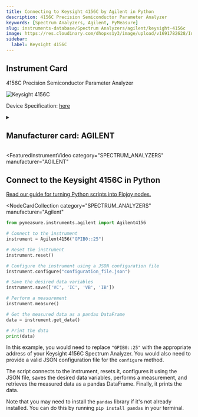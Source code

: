 ```yaml
---
title: Connecting to Keysight 4156C by Agilent in Python
description: 4156C Precision Semiconductor Parameter Analyzer
keywords: [Spectrum Analyzers, Agilent, PyMeasure]
slug: instruments-database/Spectrum Analyzers/agilent/keysight-4156c
image: https://res.cloudinary.com/dhopxs1y3/image/upload/v1691782628/Instruments/Spectrum%20Analyzers/Keysight-4156C/Keysight-4156C.png
sidebar:
  label: Keysight 4156C
---
```



## Instrument Card

4156C Precision Semiconductor Parameter Analyzer

![Keysight 4156C](https://res.cloudinary.com/dhopxs1y3/image/upload/v1691782628/Instruments/Spectrum%20Analyzers/Keysight-4156C/Keysight-4156C.png)

Device Specification: [here](https://www.keysight.com/us/en/assets/7018-02070/technical-overviews/5990-3672.pdf)

<details style={{ marginTop: "15px"}}>
<summary><h2 style={{display:'inline'}}>Manufacturer card: AGILENT</h2></summary>

![AGILENT](https://res.cloudinary.com/dhopxs1y3/image/upload/v1692126006/Instruments/Vendor%20Logos/Agilent.png)

Keysight Technologies, or Keysight, is an American company that manufactures electronics test and measurement equipment and software

- Headquarters: USA
- Yearly Revenue (millions, USD): 5420
- Vendor Website: [here](https://www.keysight.com/us/en/home.html)

</details>


<FeaturedInstrumentVideo
  category="SPECTRUM_ANALYZERS"
  manufacturer="AGILENT"
></FeaturedInstrumentVideo>

## Connect to the Keysight 4156C in Python

[Read our guide for turning Python scripts into Flojoy nodes.](https://docs.flojoy.ai/contribution/blocks/custom-flojoy-block/)


<Tabs>
<TabItem value="Flojoy" label="Flojoy" className="flojoy-instrument-tabs">

<NodeCardCollection
  category="SPECTRUM_ANALYZERS"
  manufacturer="Agilent"
></NodeCardCollection>

</TabItem>
<TabItem value="PyMeasure" label="PyMeasure">

```python
from pymeasure.instruments.agilent import Agilent4156

# Connect to the instrument
instrument = Agilent4156("GPIB0::25")

# Reset the instrument
instrument.reset()

# Configure the instrument using a JSON configuration file
instrument.configure("configuration_file.json")

# Save the desired data variables
instrument.save(['VC', 'IC', 'VB', 'IB'])

# Perform a measurement
instrument.measure()

# Get the measured data as a pandas DataFrame
data = instrument.get_data()

# Print the data
print(data)
```

In this example, you would need to replace `"GPIB0::25"` with the appropriate address of your Keysight 4156C Spectrum Analyzer. You would also need to provide a valid JSON configuration file for the `configure` method.

The script connects to the instrument, resets it, configures it using the JSON file, saves the desired data variables, performs a measurement, and retrieves the measured data as a pandas DataFrame. Finally, it prints the data.

Note that you may need to install the `pandas` library if it's not already installed. You can do this by running `pip install pandas` in your terminal.

</TabItem>
</Tabs>
